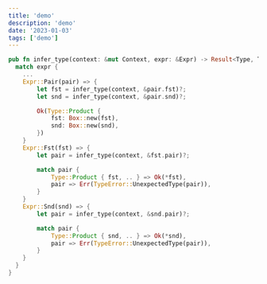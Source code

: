 ```yaml
---
title: 'demo'
description: 'demo'
date: '2023-01-03'
tags: ['demo']
---
```


```rust
pub fn infer_type(context: &mut Context, expr: &Expr) -> Result<Type, TypeError> {
  match expr {
    ...
    Expr::Pair(pair) => {
        let fst = infer_type(context, &pair.fst)?;
        let snd = infer_type(context, &pair.snd)?;

        Ok(Type::Product {
            fst: Box::new(fst),
            snd: Box::new(snd),
        })
    }
    Expr::Fst(fst) => {
        let pair = infer_type(context, &fst.pair)?;

        match pair {
            Type::Product { fst, .. } => Ok(*fst),
            pair => Err(TypeError::UnexpectedType(pair)),
        }
    }
    Expr::Snd(snd) => {
        let pair = infer_type(context, &snd.pair)?;

        match pair {
            Type::Product { snd, .. } => Ok(*snd),
            pair => Err(TypeError::UnexpectedType(pair)),
        }
    }
  }
}
```
